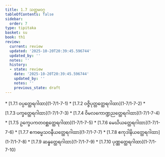 ```yaml
---
title: 1.7 သတ္တမဝဂ္ဂ
tableOfContents: false
sidebar:
  order: 7
type: tipitaka
basket: su
book: th1
review:
  current: review
  updated: '2025-10-20T20:39:45.596744'
  updated_by: ''
  notes: ''
  history:
  - state: review
    date: '2025-10-20T20:39:45.596744'
    updated_by: ''
    notes: ''
    previous_state: draft
---
```



<DynamicBreadcrumb />


<ReviewStatus review={frontmatter.review} showDetails={true} />

<HypothesisAnnotation frontmatter={frontmatter} />



<TableOfContents book="th1" section="1.7">
* [1.7.1 ဝပ္ပတ္ထေရဂါထာ](1-7/1-7-1)
* [1.7.2 ဝဇ္ဇိပုတ္တတ္ထေရဂါထာ](1-7/1-7-2)
* [1.7.3 ပက္ခတ္ထေရဂါထာ](1-7/1-7-3)
* [1.7.4 ဝိမလကောဏ္ဍညတ္ထေရဂါထာ](1-7/1-7-4)
* [1.7.5 ဥက္ခေပကတဝစ္ဆတ္ထေရဂါထာ](1-7/1-7-5)
* [1.7.6 မေဃိယတ္ထေရဂါထာ](1-7/1-7-6)
* [1.7.7 ဧကဓမ္မသဝနီယတ္ထေရဂါထာ](1-7/1-7-7)
* [1.7.8 ဧကုဒါနိယတ္ထေရဂါထာ](1-7/1-7-8)
* [1.7.9 ဆန္နတ္ထေရဂါထာ](1-7/1-7-9)
* [1.7.10 ပုဏ္ဏတ္ထေရဂါထာ](1-7/1-7-10)
</TableOfContents>